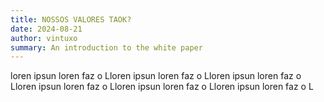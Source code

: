 ```yaml
---
title: NOSSOS VALORES TAOK?
date: 2024-08-21
author: vintuxo
summary: An introduction to the white paper
---
```


loren ipsun loren faz o Lloren ipsun loren faz o Lloren ipsun loren faz o Lloren ipsun loren faz o Lloren ipsun loren faz o Lloren ipsun loren faz o L
